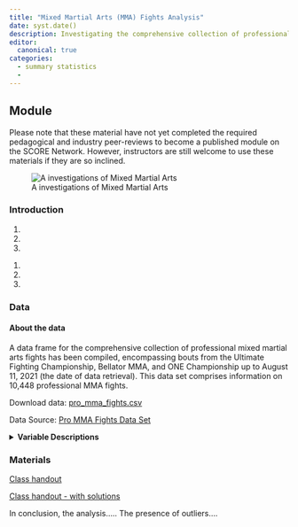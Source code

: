 ```yaml
---
title: "Mixed Martial Arts (MMA) Fights Analysis"
date: syst.date()
description: Investigating the comprehensive collection of professional mixed martial arts fights
editor: 
  canonical: true
categories:
  - summary statistics
  - 
---
```



## Module

Please note that these material have not yet completed the required pedagogical and industry peer-reviews to become a published module on the SCORE Network. However, instructors are still welcome to use these materials if they are so inclined.


![A investigations of Mixed Martial Arts](mma.jpg)


### Introduction

::: {.callout-note collapse="true" title="Learning Objectives" appearance="minimal"}

1.

2.

3.


:::

::: {.callout-note collapse="true" title="Methods" appearance="minimal"}

1.

2.

3.

:::


### Data

#### About the data

A data frame for the comprehensive collection of professional mixed martial arts fights has been compiled, encompassing bouts from the Ultimate Fighting Championship, Bellator MMA, and ONE Championship up to August 11, 2021 (the date of data retrieval). This data set comprises information on 10,448 professional MMA fights.

Download data: [pro_mma_fights.csv](pro_mma_fights.csv)

Data Source: <a href="https://www.kaggle.com/datasets/binduvr/pro-mma-fights/data" target="_blank">Pro MMA Fights Data Set</a>

<details>

<summary><b>Variable Descriptions</b></summary>

| **Variable**      | **Description**                                              |
|-------------------|--------------------------------------------------------------|
| `url`             |  website URL to the event/fight                              |
| `event_title`     |  title of event/fight.                                       |
| `organisation`    |  MMA organization that's promoting the event/fight           |
| `date`            |  date of event/fight                                         |
| `location`        |  location of event/fight                                     |
| `match_nr`        |  number of match, in which it take place during the event    |
| `fighter1_url`    |  website URL to the fighter 1                                |
| `fighter2_url`    |  website URL to the fighter 2                                |
| `fighter1_name`   |  name of fighter 1                                           |
| `fighter2_name`   |  name of fighter 2                                           |
| `fighter1_result` |  fighter one's result                                        |
| `fighter2_result` |  fighter two's result                                        |
| `win_method`      |  how the match was won, like the method (category)           |
| `win_details`     |  details on how match was won                                |
| `referee`         |  name of the referee for the event/fight                     |
| `round`           |  number of rounds endured before a win                       |
| `time`            |  time taken for someone to win the event/fight               |

</details>


### Materials

[Class handout](LoL_Worksheet.docx)

[Class handout - with solutions](LoL_Worksheet_Key.docx)

::: {.callout-note collapse="true" title="Conclusion" appearance="minimal"}
In conclusion, the analysis.....
The presence of outliers....
:::








